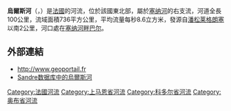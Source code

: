 {{noteTA
|G1=法国地名
|G2=单位
}}
{{Infobox river
  | name              = 烏爾斯河
  | native_name       = Ource
  | image             = Ource-french-river.jpg
  | image_size        = 
  | image_caption     = 位于[[欧特里库尔|欧特里库尔]]的烏爾斯河
  | map               = Ource.png
  | map_caption       = 烏爾斯河流域图
  | source1_location  = [[潘松莱格朗塞|潘松莱格朗塞]]附近
  | source1_coordinates= {{coord|47|41|24|N|04|58|41|E}}
  | mouth_location    = [[塞纳河|塞纳河]]
  | mouth_coordinates = {{coord|48|05|46|N|04|22|51|E|display=inline,title}}
  | progression       = {{RSeine}}
  | subdivision_type1 = [[世界政區索引|国家]]
  | subdivision_name1 = {{FR}}
  | length            = {{convert|100|km|mi|abbr=on}} 
  | source1_elevation = {{convert|400|m|ft|abbr=on}}
  | mouth_elevation   = {{convert|156|m|ft|abbr=on}}
  | discharge1_avg    = {{convert|8.6|m3/s|cuft/s|abbr=on}}
  | basin_size        = {{convert|736|km2|sqmi|abbr=on}}
}}
'''烏爾斯河'''（{{lang-fr|Ource}}，{{IPA-fr|uʁs}}）是[[法國|法國]]的河流，位於該國東北部，屬於[[塞纳河|塞纳河]]的右支流，河道全長100公里，流域面積736平方公里，平均流量每秒8.6立方米，發源自[[潘松莱格朗塞|潘松莱格朗塞]]以南2公里，河口處在[[塞纳河畔巴尔|塞纳河畔巴尔]]。

==外部連結==
*http://www.geoportail.fr {{Wayback|url=http://www.geoportail.fr/ |date=20101215171356 }}
*[http://sandre.eaufrance.fr/app/chainage/courdo/htm/F04-0400.php?cg=F04-0400 Sandre数据库中的烏爾斯河] {{Wayback|url=http://sandre.eaufrance.fr/app/chainage/courdo/htm/F04-0400.php?cg=F04-0400 |date=20071015175311 }}

{{France-geo-stub}}
[[Category:法國河流|Category:法國河流]]
[[Category:上马恩省河流|Category:上马恩省河流]]
[[Category:科多尔省河流|Category:科多尔省河流]]
[[Category:奥布省河流|Category:奥布省河流]]